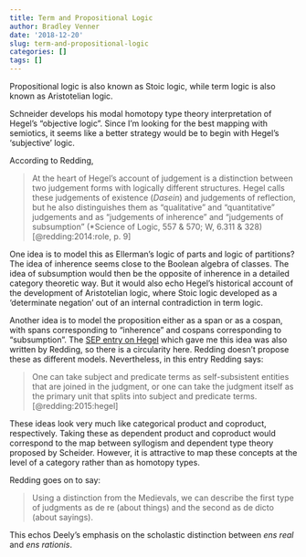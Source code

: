 ```yaml
---
title: Term and Propositional Logic
author: Bradley Venner
date: '2018-12-20'
slug: term-and-propositional-logic
categories: []
tags: []
---
```


Propositional logic is also known as Stoic logic, while term logic is also known as Aristotelian logic.

Schneider develops his modal homotopy type theory interpretation of Hegel's "objective logic".  Since I'm looking for the best mapping with semiotics, it seems like a better strategy would be to begin with Hegel's 'subjective' logic.  

According to Redding, 

> At the heart of Hegel's account of judgement is a distinction between two judgement forms with logically different structures.  Hegel calls these judgements of existence (*Dasein*) and judgements of reflection, but he also distinguishes them as "qualitative" and "quantitative" judgements and as "judgements of inherence" and "judgements of subsumption" (*Science of Logic, 557 & 570; W, 6.311 & 328) [@redding:2014:role, p. 9]

One idea is to model this as Ellerman's logic of parts and logic of partitions?  The idea of inherence seems close to the Boolean algebra of classes.  The idea of subsumption would then be the opposite of inherence in a detailed category theoretic way.  But it would also echo Hegel's historical account of the development of Aristotelian logic, where Stoic logic developed as a 'determinate negation' out of an internal contradiction in term logic.

Another idea is to model the proposition either as a span or as a cospan, with spans corresponding to "inherence" and cospans corresponding to "subsumption".  The [SEP entry on Hegel](https://plato.stanford.edu/entries/hegel/#SciLog) which gave me this idea was also written by Redding, so there is a circularity here.  Redding doesn't propose these as different models.  Nevertheless, in this entry Redding says:

> One can take subject and predicate terms as self-subsistent entities that are joined in the judgment, or one can take the judgment itself as the primary unit that splits into subject and predicate terms. [@redding:2015:hegel]

These ideas look very much like categorical product and coproduct, respectively.  Taking these as dependent product and coproduct would correspond to the map between syllogism and dependent type theory proposed by Scheider.  However, it is attractive to map these concepts at the level of a category rather than as homotopy types.

Redding goes on to say:

> Using a distinction from the Medievals, we can describe the first type of judgments as de re (about things) and the second as de dicto (about sayings). 

This echos Deely's emphasis on the scholastic distinction between *ens real* and *ens rationis*.  